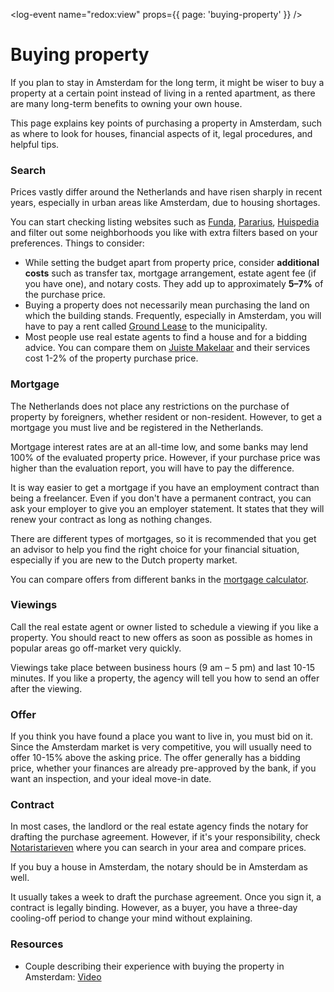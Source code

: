<log-event name="redox:view" props={{ page: 'buying-property' }} />

# Buying property
If you plan to stay in Amsterdam for the long term, it might be wiser to buy a property at a certain point instead of living in a rented apartment, as there are many long-term benefits to owning your own house.

This page explains key points of purchasing a property in Amsterdam, such as where to look for houses, financial aspects of it, legal procedures, and helpful tips.

### Search
Prices vastly differ around the Netherlands and have risen sharply in recent years, especially in urban areas like Amsterdam, due to housing shortages.

You can start checking listing websites such as [Funda](https://www.funda.nl/en/), [Pararius](https://www.pararius.nl/), [Huispedia](https://huispedia.nl/) and filter out some neighborhoods you like with extra filters based on your preferences. Things to consider:

- While setting the budget apart from property price, consider **additional costs** such as transfer tax, mortgage arrangement, estate agent fee (if you have one), and notary costs. They add up to approximately **5–7%** of the purchase price.
- Buying a property does not necessarily mean purchasing the land on which the building stands. Frequently, especially in Amsterdam, you will have to pay a rent called [Ground Lease](https://www.amsterdam.nl/en/housing/ground-lease/) to the municipality.
- Most people use real estate agents to find a house and for a bidding advice. You can compare them on [Juiste Makelaar](https://juistemakelaar.nl/en/) and their services cost 1-2% of the property purchase price.


### Mortgage

The Netherlands does not place any restrictions on the purchase of property by foreigners, whether resident or non-resident. However, to get a mortgage you must live and be registered in the Netherlands.

Mortgage interest rates are at an all-time low, and some banks may lend 100% of the evaluated property price. However, if your purchase price was higher than the evaluation report, you will have to pay the difference.

It is way easier to get a mortgage if you have an employment contract than being a freelancer. Even if you don't have a permanent contract, you can ask your employer to give you an employer statement. It states that they will renew your contract as long as nothing changes.

There are different types of mortgages, so it is recommended that you get an advisor to help you find the right choice for your financial situation,  especially if you are new to the Dutch property market.

You can compare offers from different banks in the [mortgage calculator](https://expatsamsterdam.com/mortgage-calculator/).

### Viewings
Call the real estate agent or owner listed to schedule a viewing if you like a property. You should react to new offers as soon as possible as homes in popular areas go off-market very quickly.

Viewings take place between business hours (9 am – 5 pm) and last 10-15 minutes. If you like a property, the agency will tell you how to send an offer after the viewing.

### Offer
If you think you have found a place you want to live in, you must bid on it. Since the Amsterdam market is very competitive, you will usually need to offer 10-15% above the asking price. The offer generally has a bidding price, whether your finances are already pre-approved by the bank, if you want an inspection, and your ideal move-in date.

### Contract
In most cases, the landlord or the real estate agency finds the notary for drafting the purchase agreement. However, if it's your responsibility, check [Notaristarieven](https://www.notaristarieven.nl/tarieven-vergelijken) where you can search in your area and compare prices.

<callout>
  If you buy a house in Amsterdam, the notary should be in Amsterdam as well.
</callout>

It usually takes a week to draft the purchase agreement. Once you sign it, a contract is legally binding. However, as a buyer, you have a three-day cooling-off period to change your mind without explaining.

### Resources
- Couple describing their experience with buying the property in Amsterdam: [Video](https://www.youtube.com/watch?v=CIy51CTdgZ0)
